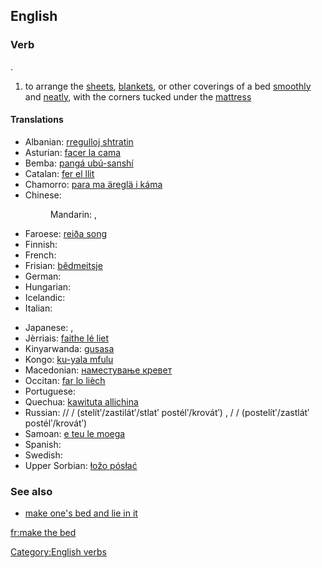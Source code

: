 ==English==

===Verb===
{{head|en|verb|head=[[make]] [[the]] [[bed]]}}.

# to arrange the [[sheet]]s, [[blanket]]s, or other coverings of a bed [[smoothly]] and [[neat]]ly, with the corners tucked under the [[mattress]]

====Translations====
{{trans-top|arrange sheets, etc smoothly and neatly}}
* Albanian: [[rregulloj shtratin]]
* Asturian: [[facer la cama]]
* Bemba: [[pangá ubú-sanshí]]
* Catalan: [[fer el llit]]
* Chamorro: [[para ma äreglä i káma]]
* Chinese:
*: Mandarin: {{t|cmn|鋪床|sc=Hani}}, {{t|cmn|铺床|tr=pūchuáng|sc=Hani}}
* Faroese: [[reiða song]]
* Finnish: {{t+|fi|pedata}}
* French: {{t+|fr|faire le lit}}
* Frisian: [[bêdmeitsje]]
* German: {{t-|de|das Bett machen}}
* Hungarian: {{t+|hu|ágyaz}}
* Icelandic: {{t-|is|búa um rúmið}}
* Italian: {{t-|it|rifare il letto}}
{{trans-mid}}
* Japanese: {{t-|ja|布団を敷く|tr=ふとんをしく, futon o shiku|sc=Jpan}}, {{t-|ja|ベッドを整える|tr=beddo o totonoeru|sc=Jpan}}
* Jèrriais: [[faithe lé liet]]
* Kinyarwanda: [[gusasa]]
* Kongo: [[ku-yala mfulu]]
* Macedonian: [[наместување кревет]]
* Occitan: [[far lo lièch]]
* Portuguese: {{t|pt|fazer a cama}}
* Quechua: [[kawituta allichina]]
* Russian: {{l|ru|стелить}}/{{l|ru|застилать}}/{{l|ru|стлать}} {{l|ru|постель}}/{{l|ru|кровать}} (stelítʹ/zastilátʹ/stlatʹ postélʹ/krovátʹ) {{impf}}, {{l|ru|постелить}}/{{l|ru|застлать}} {{l|ru|постель}}/{{l|ru|кровать}} (postelítʹ/zastlátʹ postélʹ/krovátʹ) {{pf.}}
* Samoan: [[e teu le moega]]
* Spanish: {{t+|es|hacer la cama}}
* Swedish: {{t+|sv|bädda}}
* Upper Sorbian: [[łožo pósłać]]
{{trans-bottom}}

===See also===
* [[make one's bed and lie in it]]

[[Category:English verbs]]

[[fr:make the bed]]